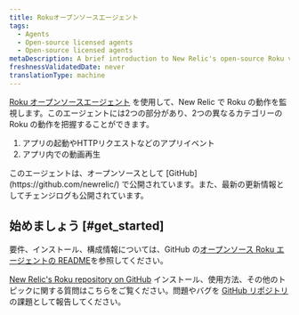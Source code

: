 ```yaml
---
title: Rokuオープンソースエージェント
tags:
  - Agents
  - Open-source licensed agents
  - Open-source licensed agents
metaDescription: A brief introduction to New Relic's open-source Roku video agent.
freshnessValidatedDate: never
translationType: machine
---
```


[Roku オープンソースエージェント](https://github.com/newrelic/video-agent-roku) を使用して、New Relic で Roku の動作を監視します。このエージェントには2つの部分があり、2つの異なるカテゴリーの Roku の動作を把握することができます。

1. アプリの起動やHTTPリクエストなどのアプリイベント
2. アプリ内での動画再生

<Callout variant="tip">
  このエージェントは、オープンソースとして [GitHub](https://github.com/newrelic/) で公開されています。また、最新の更新情報としてチェンジログも公開されています。
</Callout>

## 始めましょう [#get_started]

要件、インストール、構成情報については、GitHub の[オープンソース Roku エージェントの README](https://github.com/newrelic/video-agent-roku/blob/master/README.md)を参照してください。

[New Relic's Roku repository on GitHub](https://github.com/newrelic/video-agent-roku) インストール、使用方法、その他のトピックに関する質問はこちらをご覧ください。問題やバグを [GitHub リポジトリ](https://github.com/newrelic/video-agent-roku/issues) の課題として報告してください。

<InstallFeedback/>